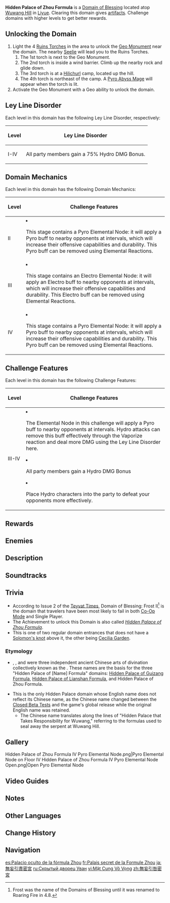 {{About|the Domain|the Achievement|Hidden Palace of Zhou Formula (Achievement)}}
{{Domain Infobox
|image        = Domain Hidden Palace of Zhou Formula.png
|type         = Blessing
|description  = There is a [[Seven-and-Eight-Gates Method|secret ritual]] that can conceal one gate out of eight, cutting off the route for evil to escape. This ritual was performed here long ago, sealing demons within this labyrinth. Rumor has it that the Method to fit Pillars with Zhou Formula presently seals an evil [[Chi]].
|requiredAR   = 30/35/40/45
|recLevel     = 59/69/80/90
|recElements  = Hydro
|region       = Liyue
|area         = Bishui Plain
|subarea      = Wuwang Hill
}}
'''Hidden Palace of Zhou Formula''' is a [[Domain of Blessing]] located atop [[Wuwang Hill]] in [[Liyue]]. Clearing this domain gives [[artifacts]]. Challenge domains with higher levels to get better rewards.

==Unlocking the Domain==
# Light the 4 [[Ruins Torch]]es in the area to unlock the [[Elemental Monument|Geo Monument]] near the domain. The nearby [[Seelie]] will lead you to the Ruins Torches.
## The 1st torch is next to the Geo Monument.
## The 2nd torch is inside a wind barrier. Climb up the nearby rock and glide down.
## The 3rd torch is at a [[Hilichurl]] camp, located up the hill.
## The 4th torch is northeast of the camp. A [[Pyro Abyss Mage]] will appear when the torch is lit.
# Activate the Geo Monument with a Geo ability to unlock the domain.

==Ley Line Disorder==
Each level in this domain has the following Ley Line Disorder, respectively:
{| class="wikitable"
!Level
!Ley Line Disorder
|-
!I-IV
|All party members gain a 75% Hydro DMG Bonus.
|}

==Domain Mechanics==
Each level in this domain has the following Domain Mechanics:
{| class="wikitable"
!Level
!Challenge Features
|-
!II
|<li>This stage contains a Pyro Elemental Node: it will apply a Pyro buff to nearby opponents at intervals, which will increase their offensive capabilities and durability. This Pyro buff can be removed using Elemental Reactions.</li>
|-
!III
|<li>This stage contains an Electro Elemental Node: it will apply an Electro buff to nearby opponents at intervals, which will increase their offensive capabilities and durability. This Electro buff can be removed using Elemental Reactions.</li>
|-
!IV
|<li>This stage contains a Pyro Elemental Node: it will apply a Pyro buff to nearby opponents at intervals, which will increase their offensive capabilities and durability. This Pyro buff can be removed using Elemental Reactions.</li>
|}

==Challenge Features==
Each level in this domain has the following Challenge Features:
{| class="wikitable"
!Level
!Challenge Features
|-
!III-IV
|<li>The Elemental Node in this challenge will apply a Pyro buff to nearby opponents at intervals. Hydro attacks can remove this buff effectively through the Vaporize reaction and deal more DMG using the Ley Line Disorder here.</li><li>All party members gain a Hydro DMG Bonus</li><li>Place Hydro characters into the party to defeat your opponents more effectively.</li>
|}

==Rewards==
{{Domain Levels/Blessing
|level=4
|sets=Defender's Will,Martial Artist,Crimson Witch of Flames,Lavawalker
}}

==Enemies==
{{Domain Enemies
|domain=Roaring Fire
|target1=Defeat 20 opponent(s)<br>Protect the [[Domain Monolith|target]] from being destroyed
|enemies1=Pyro Slime*13//Large Pyro Slime*7

|target2=Defeat 6 opponent(s) within 360 second(s)
|enemies2=Hilichurl Berserker*4//Blazing Axe Mitachurl*2
|note2=<br>
*There is a {{Pyro}} Elemental Node in the center that will periodically imbue enemies with Pyro, applying a massive [[RES]] and [[ATK]] buff until the Pyro status is removed.
|target3=Defeat 10 opponent(s) / Complete this challenge within 360 second(s)
|enemies3=Hilichurl Fighter*5//Hilichurl Fighter*2;Hilichurl Berserker*2;Blazing Axe Mitachurl
|note3=<br>
* There is a {{Pyro}} Elemental Node in the center that will periodically imbue enemies with Pyro, applying a massive [[RES]] and [[ATK]] buff until the Pyro status is removed.
|target4=Defeat all opponents within 60 seconds<br>Additional time will be gained after each kill
|enemies4=Blazing Axe Mitachurl*2//Dendro Samachurl;Pyro Abyss Mage*1/{{Aura|Tracking Fire Ball}}
|note4=<br>
* There is a {{Pyro}} Elemental Node in the center that will periodically imbue enemies with Pyro, applying a massive RES and ATK buff until the Pyro status is removed.
}}

==Description==
{{Description|The Ley Line Monolith inside this ancient Ley Line Altar is coveted by the monsters crowding the altar.<br>You shall earn priceless Artifacts if you protect the Ley Line Monolith from the monsters by using the power of Hydro to extinguish their raging blaze.|Roaring Fire I}}
{{Description|This ancient blessed altar is filled with monsters that fear the power of Hydro.<br>You shall earn priceless Artifacts, if &mdash; and only if &mdash; you can pass the trial.|Domain Entrance}}

==Soundtracks==
{{Soundtracks by Category Table|type=domain}}

==Trivia==
* According to Issue 2 of the [[Teyvat Times]], Domain of Blessing: Frost II<ref group="Note">Frost was the name of the Domains of Blessing until it was renamed to Roaring Fire in 4.8.</ref> is the domain that travelers have been most likely to fail in both [[Co-Op Mode]] and Single Player.
* The Achievement to unlock this Domain is also called ''[[Hidden Palace of Zhou Formula (Achievement)|Hidden Palace of Zhou Formula]]''.
* This is one of two regular domain entrances that does not have a [[Solomon's knot]] above it, the other being [[Cecilia Garden]].

===Etymology===
*{{Lang|"{{w|Guicang}}"|zh=归藏|zh_tl=Return to the Hidden}}, {{Lang|"{{w|zh:連山易|Lianshan}}"|zh=连山}}, and {{Lang|"{{w|Zhou Yi}}"|zh=周易|zh_tl=Changes of Zhou}} were three independent ancient Chinese arts of divination collectively known as the {{Lang|"Three Changes"|zh=三易|zh_rm=Sānyì}}. These names are the basis for the three "Hidden Palace of [Name] Formula" domains: [[Hidden Palace of Guizang Formula]], [[Hidden Palace of Lianshan Formula]], and Hidden Palace of Zhou Formula.
* This is the only Hidden Palace domain whose English name does not reflect its Chinese name, as the Chinese name changed between the [[Beta|Closed Beta Tests]] and the game's global release while the original English name was retained.
** The Chinese name translates along the lines of "Hidden Palace that Takes Responsibility for Wuwang," referring to the formulas used to seal away the serpent at Wuwang Hill.

==Gallery==
<gallery>
Hidden Palace of Zhou Formula IV Pyro Elemental Node.png|Pyro Elemental Node on Floor IV
Hidden Palace of Zhou Formula IV Pyro Elemental Node Open.png|Open Pyro Elemental Node
</gallery>

==Video Guides==
{{EVT
|video1   = https://youtu.be/Te_ehKUMWrM
|caption1 = Unlock Hidden Palace of Zhou Formula Guide
}}

==Notes==
{{Reflist|note=1}}

==Other Languages==
{{Other Languages
|en      = Hidden Palace of Zhou Formula
|zhs     = 无妄引咎密宫
|zhs_rm  = Wúwàng Yǐnjiù Mìgōng
|zht     = 無妄引咎密宮
|zht_rm  = Wúwàng Yǐnjiù Mìgōng
|zh_tl   = Hidden Palace that Assumes Responsibility for Wuwang
|ja      = 無妄引責密宮
|ja_rm   = Mubou Inseki Mitsuguu{{Assumed}}
|ja_tl   = Hidden Palace that Assumes Responsibility for Wuwang
|ko      = {{tt|무망|無妄}} {{tt|인구|引咎}} {{tt|밀궁|密宮}}
|ko_rm   = Mumang Ingu Milgung
|ko_tl   = Hidden Palace that Assumes Responsibility for Wuwang{{Sino|ko}}
|es      = Palacio oculto de la fórmula Zhou
|es_tl   = Hidden Palace of the Zhou Formula
|fr      = Palais secret de la Formule Zhou
|fr_tl   = Secret Palace of the Zhou Formula
|ru      = Скрытый дворец Уван
|ru_tl   = Hidden Palace of Wuwang
|th      = ราชวังลับแห่ง Zhou Formula
|th_rm   = Ratwang lap haeng Zhou Formula
|th_tl   = Secret Palace of Zhou Formula
|vi      = {{tt|Mật Cung|密宮}} {{tt|Vô Vọng|無妄}}
|vi_tl   = Wuwang Hidden Palace
|de      = Versteckter Palast von Zhou
|de_tl   = Hidden Palace of Zhou
|id      = Hidden Palace of Zhou Formula
|pt      = Palácio Oculto da Fórmula Zhou
|pt_tl   = Hidden Palace of the Zhou Formula
|tr      = Zhou Kaidesinin Gizli Sarayı
|tr_tl   = Zhou Pedestal's Hidden Palace
|it      = Palazzo nascosto di Zhou
|it_tl   = 
}}

==Change History==
{{Change History|1.0}}

==Navigation==
{{Domain Navbox|Permanent}}

[[es:Palacio oculto de la fórmula Zhou]]
[[fr:Palais secret de la Formule Zhou]]
[[ja:無妄引責密宮]]
[[ru:Скрытый дворец Уван]]
[[vi:Mật Cung Vô Vọng]]
[[zh:無妄引咎密宮]]